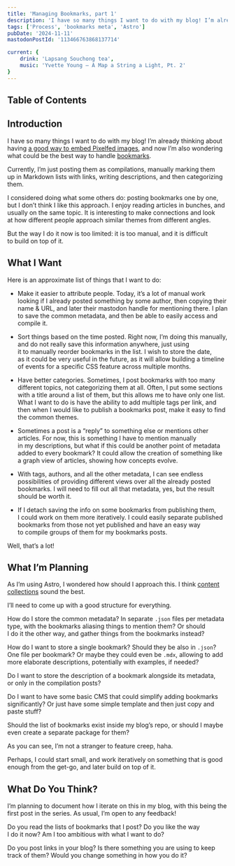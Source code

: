 ```yaml
---
title: 'Managing Bookmarks, part 1'
description: 'I have so many things I want to do with my blog! I’m already thinking about having a good way to embed Pixelfed images, and now I’m also wondering what could be the best way to handle bookmarks. Currently, I’m just posting them as compilations, manually marking them up in Markdown lists with links, writing descriptions, and then categorizing them. But the way I do it now is too limited: it is too manual, and it is difficult to build on top of it.'
tags: ['Process', 'bookmarks meta', 'Astro']
pubDate: '2024-11-11'
mastodonPostId: '113466763868137714'

current: {
	drink: 'Lapsang Souchong tea',
    music: 'Yvette Young — A Map a String a Light, Pt. 2'
}
---
```


## Table of Contents

## Introduction

I have so many things I want to do with my blog! I’m already thinking about having [a good way to embed Pixelfed images](/embedding-pixelfed-part-1/), and now I’m also wondering what could be the best way to handle [bookmarks](/tags/bookmarks/).

Currently, I’m just posting them as compilations, manually marking them up in Markdown lists with links, writing descriptions, and then categorizing them.

I considered doing what some others do: posting bookmarks one by one, but I don’t think I like this approach. I enjoy reading articles in bunches, and usually on the same topic. It is interesting to make connections and look at how different people approach similar themes from different angles.

But the way I do it now is too limited: it is too manual, and it is difficult to build on top of it.

## What I Want

Here is an approximate list of things that I want to do:

- Make it easier to attribute people. Today, it’s a lot of manual work looking if I already posted something by some author, then copying their name & URL, and later their mastodon handle for mentioning there. I plan to save the common metadata, and then be able to easily access and compile it.

- Sort things based on the time posted. Right now, I’m doing this manually, and do not really save this information anywhere, just using it to manually reorder bookmarks in the list. I wish to store the date, as it could be very useful in the future, as it will allow building a timeline of events for a specific CSS feature across multiple months.

- Have better categories. Sometimes, I post bookmarks with too many different topics, not categorizing them at all. Often, I put some sections with a title around a list of them, but this allows me to have only one list. What I want to do is have the ability to add multiple tags per link, and then when I would like to publish a bookmarks post, make it easy to find the common themes.

- Sometimes a post is a “reply” to something else or mentions other articles. For now, this is something I have to mention manually in my descriptions, but what if this could be another point of metadata added to every bookmark? It could allow the creation of something like a graph view of articles, showing how concepts evolve.

- With tags, authors, and all the other metadata, I can see endless possibilities of providing different views over all the already posted bookmarks. I will need to fill out all that metadata, yes, but the result should be worth it.

- If I detach saving the info on some bookmarks from publishing them, I could work on them more iteratively. I could easily separate published bookmarks from those not yet published and have an easy way to compile groups of them for my bookmarks posts.

Well, that’s a lot!

## What I’m Planning

As I’m using Astro, I wondered how should I approach this. I think [content collections](https://docs.astro.build/en/guides/content-collections/) sound the best.

I’ll need to come up with a good structure for everything.

How do I store the common metadata? In separate `.json` files per metadata type, with the bookmarks aliasing things to mention them? Or should I do it the other way, and gather things from the bookmarks instead?

How do I want to store a single bookmark? Should they be also in `.json`? One file per bookmark? Or maybe they could even be `.mdx`, allowing to add more elaborate descriptions, potentially with examples, if needed?

Do I want to store the description of a bookmark alongside its metadata, or only in the compilation posts?

Do I want to have some basic CMS that could simplify adding bookmarks significantly? Or just have some simple template and then just copy and paste stuff?

Should the list of bookmarks exist inside my blog’s repo, or should I maybe even create a separate package for them?

As you can see, I’m not a stranger to feature creep, haha.

Perhaps, I could start small, and work iteratively on something that is good enough from the get-go, and later build on top of it.

## What Do You Think?

I’m planning to document how I iterate on this in my blog, with this being the first post in the series. As usual, I’m open to any feedback!

Do you read the lists of bookmarks that I post? Do you like the way I do it now? Am I too ambitious with what I want to do?

Do you post links in your blog? Is there something you are using to keep track of them? Would you change something in how you do it?

